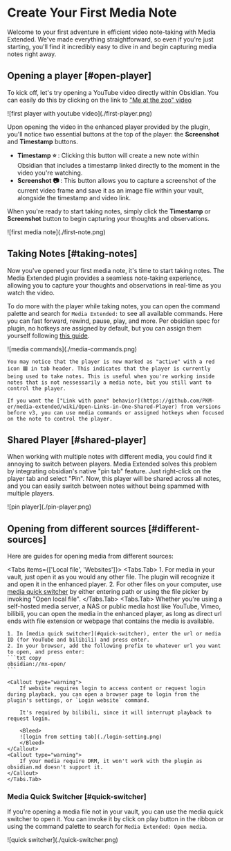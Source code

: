 # Create Your First Media Note 

Welcome to your first adventure in efficient video note-taking with Media Extended. We've made everything straightforward, so even if you're just starting, you'll find it incredibly easy to dive in and begin capturing media notes right away. 

## Opening a player [#open-player]

To kick off, let's try opening a YouTube video directly within Obsidian. You can easily do this by clicking on the link to ["Me at the zoo" video](obsidian://mx-open?url=https%3A%2F%2Fwww.youtube.com%2Fwatch%3Fv%3DjNQXAC9IVRw)


<Bleed>
![first player with youtube video](./first-player.png)
</Bleed>

Upon opening the video in the enhanced player provided by the plugin, you'll notice two essential buttons at the top of the player: the **Screenshot** and **Timestamp** buttons.

- **Timestamp&nbsp;⭐&nbsp;**: Clicking this button will create a new note within Obsidian that includes a timestamp linked directly to the moment in the video you're watching. 
- **Screenshot&nbsp;📷&nbsp;**: This button allows you to capture a screenshot of the current video frame and save it as an image file within your vault, alongside the timestamp and video link. 

When you're ready to start taking notes, simply click the **Timestamp** or **Screenshot** button to begin capturing your thoughts and observations.

<Bleed>
![first media note](./first-note.png)
</Bleed>

## Taking Notes [#taking-notes]

Now you've opened your first media note, it's time to start taking notes. The Media Extended plugin provides a seamless note-taking experience, allowing you to capture your thoughts and observations in real-time as you watch the video.

To do more with the player while taking notes, you can open the command palette and search for `Media Extended:` to see all available commands. Here you can fast forward, rewind, pause, play, and more. Per obsidian spec for plugin, no hotkeys are assigned by default, but you can assign them yourself following [this guide](https://help.obsidian.md/User+interface/Hotkeys).

<Bleed>
![media commands](./media-commands.png)
</Bleed>

<Callout type="info">

    You may notice that the player is now marked as "active" with a red icon 🟥 in tab header. This indicates that the player is currently being used to take notes. This is useful when you're working inside notes that is not nessessarily a media note, but you still want to control the player.
    
    If you want the ["Link with pane" behavior](https://github.com/PKM-er/media-extended/wiki/Open-Links-in-One-Shared-Player) from versions before v3, you can use media commands or assigned hotkeys when focused on the note to control the player.

</Callout>


## Shared Player [#shared-player]

When working with multiple notes with different media, you could find it annoying to switch between players. Media Extended solves this problem by integrating obsidian's native "pin tab" feature. Just right-click on the player tab and select "Pin". Now, this player will be shared across all notes, and you can easily switch between notes without being spammed with multiple players.

<Bleed>
![pin player](./pin-player.png)
</Bleed>

## Opening from different sources [#different-sources]


Here are guides for opening media from different sources:

<Tabs items={['Local file', 'Websites']}>
  <Tabs.Tab>
    1. For media in your vault, just open it as you would any other file. The plugin will recognize it and open it in the enhanced player.
    2. For other files on your computer, use [media quick switcher](#quick-switcher) by either entering path or using the file picker by invoking "Open local file".
    </Tabs.Tab>
    <Tabs.Tab>
    Whether you're using a self-hosted media server, a NAS or public media host like YouTube, Vimeo, bilibili, you can open the media in the enhanced player, as long as direct url ends with file extension or webpage that contains the media is available.

    1. In [media quick switcher](#quick-switcher), enter the url or media ID (for YouTube and bilibili) and press enter.
    2. In your browser, add the following prefix to whatever url you want to open, and press enter: 
    ```txt copy
    obsidian://mx-open/
    ```

    <Callout type="warning">
        If website requires login to access content or request login during playback, you can open a browser page to login from the plugin's settings, or `Login website` command. 
        
        It's required by bilibili, since it will interrupt playback to request login.

        <Bleed>
        ![login from setting tab](./login-setting.png)
        </Bleed>
    </Callout>
    <Callout type="warning">
        If your media require DRM, it won't work with the plugin as obsidian.md doesn't support it.
    </Callout>
    </Tabs.Tab>
</Tabs>

### Media Quick Switcher [#quick-switcher]

If you're opening a media file not in your vault, you can use the media quick switcher to open it. You can invoke it by click on play button in the ribbon or using the command palette to search for `Media Extended: Open media`.

<Bleed>
![quick switcher](./quick-switcher.png)
</Bleed>
